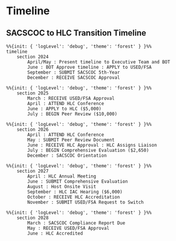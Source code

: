 # Timeline

## SACSCOC to HLC Transition Timeline

```{mermaid}
%%{init: { 'logLevel': 'debug', 'theme': 'forest' } }%%
timeline
    section 2024
        April/May : Present timeline to Executive Team and BOT
        June : BOT Approve timeline : APPLY to USED/FSA
        September : SUBMIT SACSCOC 5th-Year
        December : RECEIVE SACSCOC Approval
```

```{mermaid}
%%{init: { 'logLevel': 'debug', 'theme': 'forest' } }%%
    section 2025
        March : RECEIVE USED/FSA Approval
        April : ATTEND HLC Conference
        June : APPLY to HLC ($5,000)
        July : BEGIN Peer Review ($10,000)
```

```{mermaid}
%%{init: { 'logLevel': 'debug', 'theme': 'forest' } }%%
    section 2026
        April : ATTEND HLC Conference
        May : SUBMIT Peer Review Document
        June : RECEIVE HLC Approval : HLC Assigns Liaison
        July : BEGIN Comprehensive Evaluation ($2,650)
        December : SACSCOC Orientation
```

```{mermaid}
%%{init: { 'logLevel': 'debug', 'theme': 'forest' } }%%
    section 2027
        April : HLC Annual Meeting
        June : SUBMIT Comprehensive Evaluation
        August : Host Onsite Visit
        September : HLC IAC Hearing ($6,000)
        October : RECEIVE HLC Accreditation
        November : SUBMIT USED/FSA Request to Switch
```

```{mermaid}
%%{init: { 'logLevel': 'debug', 'theme': 'forest' } }%%
    section 2028
        March : SACSCOC Compliance Report Due
        May : RECEIVE USED/FSA Approval
        June : HLC Accredited
```